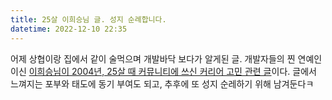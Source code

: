 ```yaml
---
title: 25살 이희승님 글. 성지 순례합니다.
datetime: 2022-12-10 22:35
---
```


어제 상협이랑 집에서 같이 술먹으며 개발바닥 보다가 알게된 글.
개발자들의 찐 연예인이신 [이희승님이 2004년, 25살 때 커뮤니티에 쓰신 커리어 고민 관련 글](https://web.archive.org/web/20150626171416/http://www.javaservice.net/~java/bbs/read.cgi?m=resource&b=chat2&c=r_p&n=1097846224)이다.
글에서 느껴지는 포부와 태도에 동기 부여도 되고, 추후에 또 성지 순레하기 위해 남겨둔다ㅋ
